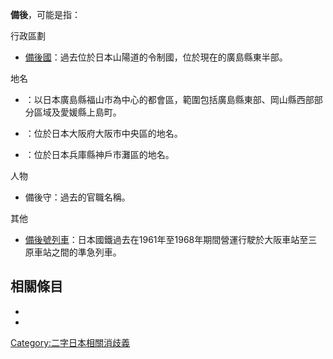 {{disambig|cat=二字地名消歧義}}

'''備後'''，可能是指：

; 行政區劃
* [[備後國|備後國]]：過去位於日本山陽道的令制國，位於現在的廣島縣東半部。

; 地名
* {{Tsl|ja|備後都市圏}}：以日本廣島縣福山市為中心的都會區，範圍包括廣島縣東部、岡山縣西部部分區域及愛媛縣上島町。
* {{Tsl|ja|備後町 (大阪市)}}：位於日本大阪府大阪市中央區的地名。
* {{Tsl|ja|備後町 (神戸市)|備後町 (神戶市)}}：位於日本兵庫縣神戶市灘區的地名。

; 人物
* 備後守：過去的官職名稱。

; 其他
* [[山陽本線優等列車沿革|備後號列車]]：日本國鐵過去在1961年至1968年期間營運行駛於大阪車站至三原車站之間的準急列車。

== 相關條目 ==

* {{Lookfrom|備後}}
* {{Intitle}}

{{DEFAULTSORT:Bingo}}
[[Category:二字日本相關消歧義|Category:二字日本相關消歧義]]